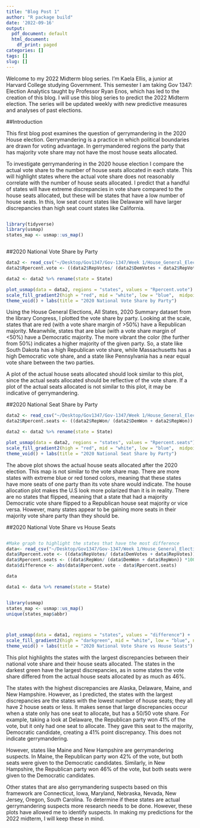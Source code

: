 ```yaml
---
title: "Blog Post 1"
author: "R package build"
date: '2022-09-16'
output:
  pdf_document: default
  html_document:
    df_print: paged
categories: []
tags: []
slug: []
---
```

Welcome to my 2022 Midterm blog series. I’m Kaela Ellis, a junior at Harvard College studying Government. This semester I am taking Gov 1347: Election Analytics taught by Professor Ryan Enos, which has led to the creation of this blog. I will use this blog series to predict the 2022 Midterm election. The series will be updated weekly with new predictive measures and analyses of past elections.

##Introduction

This first blog post examines the question of gerrymandering in the 2020 House election. Gerrymandering is a practice in which political boundaries are drawn for voting advantage. In gerrymandered regions the party that has majority vote share may not have the most house seats allocated. 

To investigate gerrymandering in the 2020 house election I compare the actual vote share to the number of house seats allocated in each state. This will highlight states where the actual vote share does not reasonably correlate with the number of house seats allocated. I predict that a handful of states will have extreme discrepancies in vote share compared to the house seats allocated, but these will be states that have a low number of house seats. In this, low seat count states like Delaware will have larger discrepancies than high seat count states like California. 




```r


```

```r

library(tidyverse)
library(usmap)
states_map <- usmap::us_map()



```
##2020 National Vote Share by Party
```r
data2 <- read_csv("~/Desktop/Gov1347/Gov-1347/Week 1/House_General_Elections_all_states_2020 - Sheet1 (1) copy.csv")
data2$Rpercent.vote <- ((data2$RepVotes/ (data2$DemVotes + data2$RepVotes)) *100)

data2 <- data2 %>% rename(state = State)

plot_usmap(data = data2, regions = "states", values = "Rpercent.vote") +
scale_fill_gradient2(high = "red", mid = "white", low = "blue",  midpoint = 50, name = "Two-party voteshare margin") +
theme_void() + labs(title = "2020 National Vote Share by Party")
```


Using the House General Elections, All States, 2020 Summary dataset from the library Congress, I plotted the vote share by party. Looking at the scale, states that are red (with a vote share margin of >50%) have a Republican majority. Meanwhile, states that are blue (with a vote share margin of <50%) have a Democratic majority. The more vibrant the color (the further from 50%) indicates a higher majority of the given party. So, a state like South Dakota has a high Republican vote share, while Massachusetts has a high Democratic vote share, and a state like Pennsylvania has a near equal vote share between the two parties. 

A plot of the actual house seats allocated should look similar to this plot, since the actual seats allocated should be reflective of the vote share. If a plot of the actual seats allocated is not similar to this plot, it may be indicative of gerrymandering.

##2020 National Seat Share by Party

```r
data2 <- read_csv("~/Desktop/Gov1347/Gov-1347/Week 1/House_General_Elections_all_states_2020 - Sheet1 (1) copy.csv")
data2$Rpercent.seats <- ((data2$RepWon/ (data2$DemWon + data2$RepWon)) *100)

data2 <- data2 %>% rename(state = State)

plot_usmap(data = data2, regions = "states", values = "Rpercent.seats") +
scale_fill_gradient2(high = "red", mid = "white", low = "blue",  midpoint = 50, name = "Two-party seats won margin") +
theme_void() + labs(title = "2020 National Seat Share by Party")
```

The above plot shows the actual house seats allocated after the 2020 election. This map is not similar to the vote share map. There are more states with extreme blue or red toned colors, meaning that these states have more seats of one party than its vote share would indicate. The house allocation plot makes the U.S look more polarized than it is in reality. There are no states that flipped, meaning that a state that had a majority Democratic vote share flipped to a Republican house seat majority or vice versa. However, many states appear to be gaining more seats in their majority vote share party than they should be. 

##2020 National Vote Share vs House Seats

```r


```

```r
#Make graph to highlight the states that have the most difference  
data<- read_csv("~/Desktop/Gov1347/Gov-1347/Week 1/House_General_Elections_all_states_2020 - Sheet1 (1) copy.csv")
data$Rpercent.vote <- ((data$RepVotes/ (data$DemVotes + data$RepVotes)) *100)
data$Rpercent.seats <- ((data$RepWon/ (data$DemWon + data$RepWon)) *100)
data$difference <- abs(data$Rpercent.vote - data$Rpercent.seats)

data 

data1 <- data %>% rename(state = State)


library(usmap)
states_map <- usmap::us_map()
unique(states_map$abbr)



plot_usmap(data = data1, regions = "states", values = "difference") +
scale_fill_gradient2(high = "darkgreen", mid = "white", low = "blue", name = "voteshare % vs house seats %") +
theme_void() + labs(title = "2020 National Vote Share vs House Seats")
```
This plot highlights the states with the largest discrepancies between their national vote share and their house seats allocated. The states in the darkest green have the largest discrepancies, as in some states the vote share differed from the actual house seats allocated by as much as 46%. 

The states with the highest discrepancies are Alaska, Delaware, Maine, and New Hampshire. However, as I predicted, the states with the largest discrepancies are the states with the lowest number of house seats; they all have 2 house seats or less. It makes sense that large discrepancies occur when a state only has one seat to allocate, but has a 50/50 vote share. For example, taking a look at Delaware, the Republican party won 41% of the vote, but it only had one seat to allocate. They gave this seat to the majority, Democratic candidate, creating a 41% point discrepancy. This does not indicate gerrymandering. 

However, states like Maine and New Hampshire are gerrymandering suspects. In Maine, the Republican party won 42% of the vote, but both seats were given to the Democratic candidates. Similarly, in New Hampshire, the Republican party won 46% of the vote, but both seats were given to the Democratic candidates. 

Other states that are also gerrymandering suspects based on this framework are Connecticut, Iowa, Maryland, Nebraska, Nevada, New Jersey, Oregon, South Carolina. To determine if these states are actual gerrymandering suspects more research needs to be done. However, these plots have allowed me to identify suspects. In making my predictions for the 2022 midterm, I will keep these in mind.  


